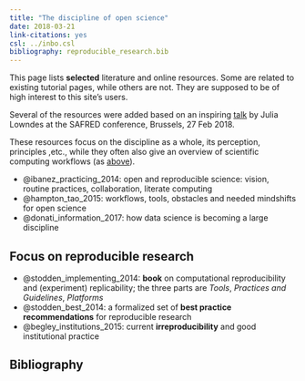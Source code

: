 ```yaml
---
title: "The discipline of open science"
date: 2018-03-21
link-citations: yes
csl: ../inbo.csl
bibliography: reproducible_research.bib
---
```


This page lists **selected** literature and online resources. Some are related to existing tutorial pages, while others are not. They are supposed to be of high interest to this site's users.

Several of the resources were added based on an inspiring
[talk](https://docs.google.com/presentation/d/10KkXEv4r3wWtdKvB6RFOPe809eMNldODaRqQxn-jeME/edit?usp=sharing) 
by Julia Lowndes at the SAFRED conference, Brussels, 27 Feb 2018.

These resources focus on the discipline as a whole, its perception, principles ,etc., while they often also give an overview of scientific computing workflows (as [above](#overviews)).

- @ibanez_practicing_2014: open and reproducible science: vision, routine practices, collaboration, literate computing
- @hampton_tao_2015: workflows, tools, obstacles and needed mindshifts for open science
- @donati_information_2017: how data science is becoming a large discipline


## Focus on reproducible research

- @stodden_implementing_2014: **book** on computational reproducibility and (experiment) replicability; the three parts are *Tools*, *Practices and Guidelines*, *Platforms*
- @stodden_best_2014: a formalized set of **best practice recommendations** for reproducible research
- @begley_institutions_2015: current **irreproducibility** and good institutional practice

## Bibliography
